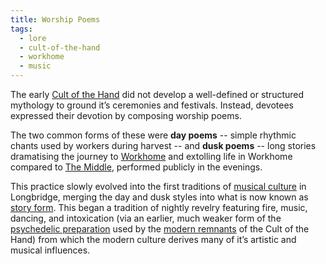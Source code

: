 ```yaml
---
title: Worship Poems
tags:
  - lore
  - cult-of-the-hand
  - workhome
  - music
---
```

The early [Cult of the Hand](lore:cult-of-the-hand-archaic) did not develop a
well-defined or structured mythology to ground it’s ceremonies and festivals.
Instead, devotees expressed their devotion by composing worship poems.

The two common forms of these were **day poems** -- simple rhythmic chants used
by workers during harvest -- and **dusk poems** -- long stories dramatising the
journey to [Workhome](location:workhome) and extolling life in Workhome
compared to [The Middle](location:the-middle), performed publicly in the evenings.

This practice slowly evolved into the first traditions of
[musical culture](lore:music) in Longbridge, merging the day and dusk styles
into what is now known as [story form](lore:story-form). This began a tradition
of nightly revelry featuring fire, music, dancing, and intoxication (via an
earlier, much weaker form of the [psychedelic preparation](lore:seeing-tea)
used by the [modern remnants](lore:cult-of-the-hand) of the Cult of the
Hand) from which the modern culture derives many of it’s artistic and musical
influences.
